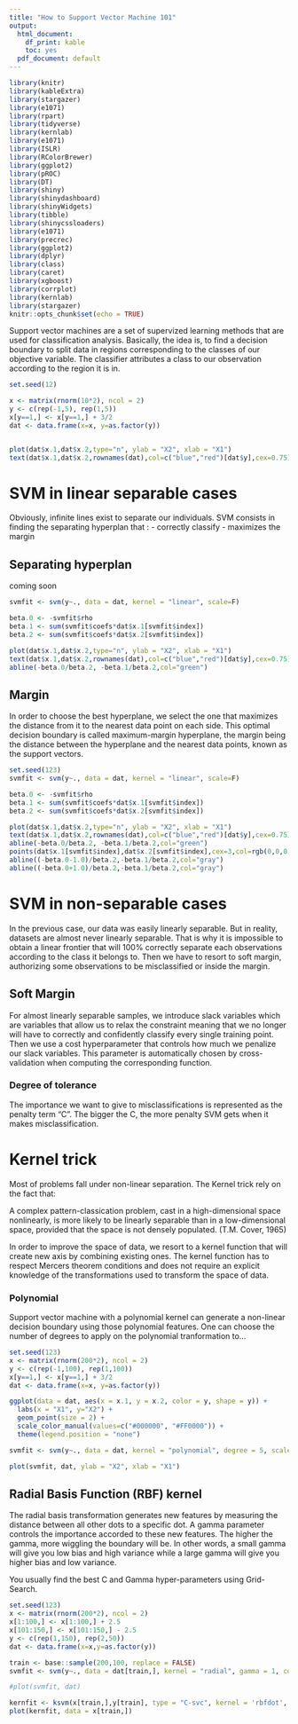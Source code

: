 ```yaml
---
title: "How to Support Vector Machine 101"
output:
  html_document: 
    df_print: kable
    toc: yes
  pdf_document: default
---
```


```r
library(knitr)
library(kableExtra)
library(stargazer)
library(e1071)
library(rpart)
library(tidyverse)    
library(kernlab)      
library(e1071)        
library(ISLR)         
library(RColorBrewer) 
library(ggplot2)
library(pROC)
library(DT)
library(shiny)
library(shinydashboard)
library(shinyWidgets)
library(tibble)
library(shinycssloaders)
library(e1071)
library(precrec)
library(ggplot2)
library(dplyr)
library(class)
library(caret)
library(xgboost)
library(corrplot)
library(kernlab)
library(stargazer)
knitr::opts_chunk$set(echo = TRUE)
```


Support vector machines are a set of supervized learning methods that are used for classification analysis. Basically, the idea is, to find a decision boundary to split data in regions corresponding to the classes of our objective variable. The classifier attributes a class to our observation according to the region it is in. 

```r
set.seed(12)

x <- matrix(rnorm(10*2), ncol = 2)
y <- c(rep(-1,5), rep(1,5))
x[y==1,] <- x[y==1,] + 3/2
dat <- data.frame(x=x, y=as.factor(y))


plot(dat$x.1,dat$x.2,type="n", ylab = "X2", xlab = "X1") 
text(dat$x.1,dat$x.2,rownames(dat),col=c("blue","red")[dat$y],cex=0.75)

```


# SVM in linear separable cases

Obviously, infinite lines exist to separate our individuals. SVM consists in finding the separating hyperplan that :
 - correctly classify 
 - maximizes the margin

## Separating hyperplan

coming soon

```r

svmfit <- svm(y~., data = dat, kernel = "linear", scale=F)

beta.0 <- -svmfit$rho 
beta.1 <- sum(svmfit$coefs*dat$x.1[svmfit$index]) 
beta.2 <- sum(svmfit$coefs*dat$x.2[svmfit$index]) 

plot(dat$x.1,dat$x.2,type="n", ylab = "X2", xlab = "X1") 
text(dat$x.1,dat$x.2,rownames(dat),col=c("blue","red")[dat$y],cex=0.75)
abline(-beta.0/beta.2, -beta.1/beta.2,col="green") 
```

## Margin

In order to choose the best hyperplane, we select the one that maximizes the distance from it to the nearest data point on each side. This optimal decision boundary is called maximum-margin hyperplane, the margin being the distance between the hyperplane and the nearest data points, known as the support vectors.

```r
set.seed(123)
svmfit <- svm(y~., data = dat, kernel = "linear", scale=F)

beta.0 <- -svmfit$rho 
beta.1 <- sum(svmfit$coefs*dat$x.1[svmfit$index]) 
beta.2 <- sum(svmfit$coefs*dat$x.2[svmfit$index]) 

plot(dat$x.1,dat$x.2,type="n", ylab = "X2", xlab = "X1") 
text(dat$x.1,dat$x.2,rownames(dat),col=c("blue","red")[dat$y],cex=0.75)
abline(-beta.0/beta.2, -beta.1/beta.2,col="green")
points(dat$x.1[svmfit$index],dat$x.2[svmfit$index],cex=3,col=rgb(0,0,0))
abline((-beta.0-1.0)/beta.2,-beta.1/beta.2,col="gray") 
abline((-beta.0+1.0)/beta.2,-beta.1/beta.2,col="gray") 
```

# SVM in non-separable cases

In the previous case, our data was easily linearly separable. But in reality, datasets are almost never linearly separable. That is why it is impossible to obtain a linear frontier that will 100% correctly separate each observations according to the class it belongs to. Then we have to resort to soft margin, authorizing some observations to be misclassified or inside the margin.

## Soft Margin

For almost linearly separable samples, we introduce slack variables which are variables that allow us to relax the constraint meaning that we no longer will have to correctly and confidently classify every single training point. Then we use a cost hyperparameter that controls how much we penalize our slack variables. This parameter is automatically chosen by cross-validation when computing the corresponding function.

### Degree of tolerance

The importance we want to give to misclassifications is represented as the penalty term "C". The bigger the C, the more penalty SVM gets when it makes misclassification.

# Kernel trick

Most of problems fall under non-linear separation. The Kernel trick rely on the fact that: 

A complex pattern-classication problem, cast in a high-dimensional space nonlinearly, is more likely to be linearly separable than in a low-dimensional space, provided that the space is not densely populated. (T.M. Cover, 1965)  

In order to improve the space of data, we resort to a kernel function that will create new axis by combining existing ones. The kernel function has to respect Mercers theorem conditions and does not require an explicit knowledge of the transformations used to transform the space of data. 

### Polynomial

Support vector machine with a polynomial kernel can generate a non-linear decision boundary using those polynomial features. One can choose the number of degrees to apply on the polynomial tranformation to...

```r
set.seed(123)
x <- matrix(rnorm(200*2), ncol = 2)
y <- c(rep(-1,100), rep(1,100))
x[y==1,] <- x[y==1,] + 3/2
dat <- data.frame(x=x, y=as.factor(y))

ggplot(data = dat, aes(x = x.1, y = x.2, color = y, shape = y)) + 
  labs(x = "X1", y="X2") +
  geom_point(size = 2) +
  scale_color_manual(values=c("#000000", "#FF0000")) +
  theme(legend.position = "none")

svmfit <- svm(y~., data = dat, kernel = "polynomial", degree = 5, scale = FALSE)

plot(svmfit, dat, ylab = "X2", xlab = "X1")

```


## Radial Basis Function (RBF) kernel

The radial basis transformation generates new features by measuring the distance between all other dots to a specific dot. A gamma parameter controls the importance accorded to these new features. The higher the gamma, more wiggling the boundary will be. In other words, a small gamma will give you low bias and high variance while a large gamma will give you higher bias and low variance.

You usually find the best C and Gamma hyper-parameters using Grid-Search.

```r
set.seed(123)
x <- matrix(rnorm(200*2), ncol = 2)
x[1:100,] <- x[1:100,] + 2.5
x[101:150,] <- x[101:150,] - 2.5
y <- c(rep(1,150), rep(2,50))
dat <- data.frame(x=x,y=as.factor(y))

train <- base::sample(200,100, replace = FALSE)
svmfit <- svm(y~., data = dat[train,], kernel = "radial", gamma = 1, cost = 1)

#plot(svmfit, dat)

kernfit <- ksvm(x[train,],y[train], type = "C-svc", kernel = 'rbfdot', C = 1, scaled = c())
plot(kernfit, data = x[train,])
```





